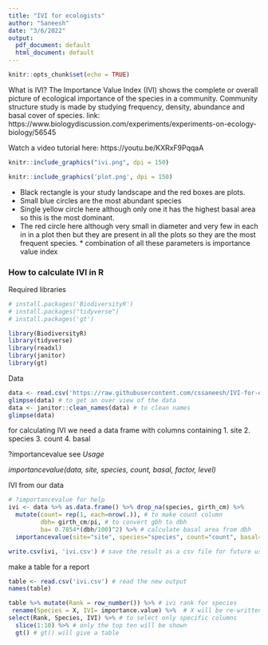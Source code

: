 ```yaml
---
title: "IVI for ecologists"
author: "Saneesh"
date: "3/6/2022"
output:
  pdf_document: default
  html_document: default
---
```


```r
knitr::opts_chunk$set(echo = TRUE)
```

What is IVI?
The Importance Value Index (IVI) shows the complete or overall picture of ecological importance of the species in a community. Community structure study is made by studying frequency, density, abundance and basal cover of species.
link: https://www.biologydiscussion.com/experiments/experiments-on-ecology-biology/56545  

Watch a video tutorial here: https://youtu.be/KXRxF9PqqaA

```r
knitr::include_graphics("ivi.png", dpi = 150)
```


```r
knitr::include_graphics('plot.png', dpi = 150)
```

* Black rectangle is your study landscape and the red boxes are plots. 
* Small blue circles are the most abundant species
* Single yellow circle here although only one it has the highest basal area
so this is the most dominant. 
* The red circle here although very small in diameter and very few in each in in a plot then but they are present in all the plots so they are the most frequent species. * combination of all these parameters is importance value index

### How to calculate IVI in R

Required libraries 
```r
# install.packages('BiodiversityR')
# install.packages("tidyverse")
# install.packages('gt')

library(BiodiversityR)
library(tidyverse)
library(readxl)
library(janitor)
library(gt)
```

Data
```r
data <- read.csv('https://raw.githubusercontent.com/cssaneesh/IVI-for-ecologists/master/data.csv')
glimpse(data) # to get an over view of the data
data <- janitor::clean_names(data) # to clean names
glimpse(data)
```

for calculating IVI we need
a data frame with columns containing
1. site
2. species
3. count
4. basal

?importancevalue
see *Usage*

*importancevalue(data, site, species, count, basal, factor, level)*
    
IVI from our data
```r
# ?importancevalue for help
ivi <- data %>% as.data.frame() %>% drop_na(species, girth_cm) %>% 
  mutate(count= rep(1, each=nrow(.)), # to make count column
         dbh= girth_cm/pi, # to convert gbh to dbh
         ba= 0.7854*(dbh/100)^2) %>% # calculate basal area from dbh
  importancevalue(site="site", species="species", count="count", basal="ba", factor="", level="" )
```

```r
write.csv(ivi, 'ivi.csv') # save the result as a csv file for future use.
```


make a table for a report
```r
table <- read.csv('ivi.csv') # read the new output
names(table)

table %>% mutate(Rank = row_number()) %>% # ivi rank for species
 rename(Species = X, IVI= importance.value) %>%  # X will be re-written as speices & clean names
select(Rank, Species, IVI) %>% # to select only specific columns
  slice(1:10) %>% # only the top ten will be shown
  gt() # gt() will give a table
```
